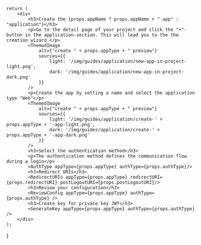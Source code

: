 
    return (
        <div>
            <h3>Create the {props.appName ? props.appName + " app" : "application"}</h3>
            <p>Go to the detail page of your project and click the "+"-button in the application-section. This will lead you to the the creation wizard.</p>
            <ThemedImage
                alt={"create " + props.appType + " preview"} 
                sources={{
                    light: '/img/guides/application/new-app-in-project-light.png',
                    dark: '/img/guides/application/new-app-in-project-dark.png'
                }}
            />
            <p>Create the app by setting a name and select the application type "Web"</p>
            <ThemedImage
                alt={"create " + props.appType + " preview"} 
                sources={{
                    light: '/img/guides/application/create-' + props.appType + '-app-light.png',
                    dark: '/img/guides/application/create-' + props.appType + '-app-dark.png'
                }}
            />
            <h3>Select the authentication method</h3>
            <p>The authentication method defines the communication flow during a login</p>
            <AuthType appType={props.appType} authType={props.authType}/>
            <h3>Redirect URIs</h3>
            <RedirectURIs appType={props.appType} redirectURI={props.redirectURI} postLogoutURI={props.postLogoutURI}/>
            <h3>Review your configuration</h3>
            <ReviewConfig appType={props.appType} authType={props.authType} />
            <h3>Create key for private key JWT</h3>
            <GenerateKey appType={props.appType} authType={props.authType} />
        </div>
    );
}